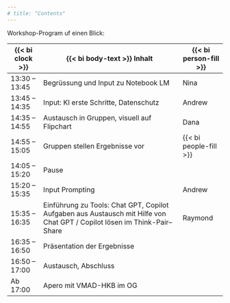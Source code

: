 ```yaml
---
# title: "Contents"
---
```




Workshop-Program uf einen Blick:


| {{< bi clock >}} | {{< bi body-text >}} Inhalt | {{< bi person-fill >}} |
|-----------------|-------------------------------------------------------------------------|-----------------------|
| 13:30 – 13:45 | Begrüssung und Input zu Notebook LM | Nina |
| 13:45 – 14:35 | Input: KI erste Schritte, Datenschutz | Andrew |
| 14:35 – 14:55 | Austausch in Gruppen, visuell auf Flipchart | Dana |
| 14:55 – 15:05 | Gruppen stellen Ergebnisse vor | {{< bi people-fill >}}  |
| 14:05 – 15:20 | Pause | |
| 15:20 – 15:35 | Input Prompting | Andrew |
| 15:35 – 16:35 | Einführung zu Tools: Chat GPT, Copilot <br> Aufgaben aus Austausch mit Hilfe von Chat GPT / Copilot lösen im Think-Pair–Share | Raymond|
| 16:35 – 16:50 | Präsentation der Ergebnisse | |
| 16:50 – 17:00 | Austausch, Abschluss | |
| Ab 17:00 | Apero mit VMAD-HKB im OG | |



<!-- ::: {.schedule title="Begrüssung und Input zu NotebookLM"}  
{{< bi clock >}} 13:30 – 13:45  
(Nina 15’) 
:::

::: {.schedule title="Input: KI erste Schritte, Datenschutz"}
{{< bi clock >}} 13:45 – 14:35 (Andrew 50’) 
:::

::: {.schedule title="Austausch in Gruppen, visuell auf Flipchart"}
{{< bi clock >}} 14:35 – 14:55 (Dana 20’) 

1. Wo könnte mir KI helfen, wenn es zaubern könnte?
2. Was habe ich für konkrete Aufgaben, die KI für mich lösen dürfte?
:::

::: {.schedule title="Gruppen stellen Ergebnisse vor"}
{{< bi clock >}} 14:55 – 15:05 
(alle 10’) 
:::

::: {.screens-down title="Pause"}
{{< bi clock >}} 14:05 – 15:20 
:::

::: {.schedule title="Input Prompting"}
{{< bi clock >}} 15:20 – 15:35 {{< bi person-fill >}} Andrew 15’
:::

::: {.schedule title="Einführung zu Tools: ChatGPT, Copilot"}
{{< bi clock >}} 15:35 – 16:35 (Raymond 60’) 

- Einführung zu Tools: ChatGPT, Copilot 
- Aufgaben aus Austausch mit Hilfe von Chat GPT / Copilot lösen im Think - Pair – Share
:::

::: {.schedule title="Präsentation der Ergebnisse"}
{{< bi clock >}} 16:35 – 16:50
:::

::: {.reflect title="Austausch, Abschluss"}
{{< bi clock >}} 16:50 – 17:00
:::

::: {.screens-down title="Ab 17:00 Apero mit VMAD-HKB im OG"}
{{< bi clock >}}  Ab 17:00
::: -->